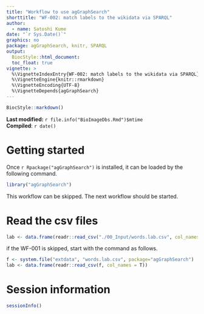 ```yaml
---
title: "Workflow to use agGraphSearch"
shorttitle: "WF-002: match labels to the wikidata via SPARQL"
author:
  - name: Satoshi Kume
date: "`r Sys.Date()`"
graphics: no
package: agGraphSearch, knitr, SPARQL
output:
  BiocStyle::html_document:
  toc_float: true
vignette: >
  %\VignetteIndexEntry{WF-002: match labels to the wikidata via SPARQL}
  %\VignetteEngine{knitr::rmarkdown}
  %\VignetteEncoding{UTF-8}
  %\VignetteDepends{agGraphSearch}
---
```


```r
BiocStyle::markdown()
```

**Last modified:** `r file.info("BioImageDbs.Rmd")$mtime`<br />
**Compiled**: `r date()`

# Getting started

Once `r Rpackage("agGraphSearch")` is installed, it can be loaded by the following command.

```r
library("agGraphSearch")
```

This workflow can be skipped. The next workflow should be started. 

# Read the csv files

```r
lab <- data.frame(readr::read_csv("./00_Input/words.lab.csv", col_names = F))
```

if the WF-001 is skipped, start with the command as follows.

```r
f <- system.file("extdata", "words.lab.csv", package="agGraphSearch")
lab <- data.frame(readr::read_csv(f, col_names = T))
```


# Session information {.unnumbered}
```r
sessionInfo()
```
